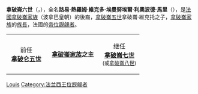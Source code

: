 
{{Infobox royalty
| name        = 路易·拿破崙
| image       = Louis Bonaparte.jpg
| predecessor = [[維克多·拿破崙|維克多·拿破崙]]
| successor   = [[拿破崙七世|拿破崙七世]]或[[拿破崙八世|拿破崙八世]]（有爭議）
| succession  = 波拿巴家族首領
| reign       = 1926年5月3日 — 1997年5月3日
| house       = [[波拿巴王朝|波拿巴王朝]]
| spouse      = {{link-en|阿历克丝王妃 (拿破崙)|Alix, Princess Napoleon|阿历克丝王妃}}
| issue       = [[拿破崙七世|拿破崙七世]]<br>凱薩琳公主<br>蘿莉公主<br>{{link-en|熱羅姆·拿破崙王子|Prince Jérôme Napoléon}}
| birth_date  = {{Birth date|1914|1|23|df=y}}
| birth_place = {{flag|Belgium}}[[布魯塞爾|布魯塞爾]]
| death_date  = {{Death date and age|1997|5|3|1914|1|23|df=y}}
| death_place = {{flag|Switzerland}}[[普朗然|普朗然]] 
| father      = [[拿破崙五世|拿破崙五世]]
| mother      = [[克蕾曼汀公主_(比利時)|比利時的克蕾曼汀]]
}}
'''拿破崙六世'''（{{lang-fr|'''Napoleon VI'''}}，{{bd|1914年|1月23日|1997年|5月3日}}），全名'''路易·熱羅姆·維克多·埃曼努埃爾·利奧波德·馬里'''（{{lang-fr|'''Louis Jérôme Victor Emmanuel Léopold Marie'''}}），是[[法國|法國]][[拿破崙家族|拿破崙家族]]（波拿巴皇朝）的後裔，[[拿破崙五世|拿破崙五世]]拿破崙·維克托之子，[[拿破崙家族|拿破崙家族]]的[[族長|族長]]，法國的[[現有王位覬覦者列表|帝位覬覦者]]。

{| align="center" cellpadding="2" border="2"
|-
| width="30%" align="center" | 前任<br />'''[[拿破仑五世|拿破仑五世]]'''<br /><small>
| width="40%" align="center" | '''[[拿破崙家族|拿破崙家族]]之主'''
| width="30%" align="center" | 继任<br />'''[[拿破崙七世|拿破崙七世]]'''<br /><small>(或[[拿破崙八世|拿破崙八世]])
|}

{{Authority control}}
{{France-poli-bio-stub}}
{{DEFAULTSORT:Napoleon, Louis}}
[[Category:波拿巴家族|Louis]]
[[Category:法兰西王位觊觎者|Category:法兰西王位觊觎者]]